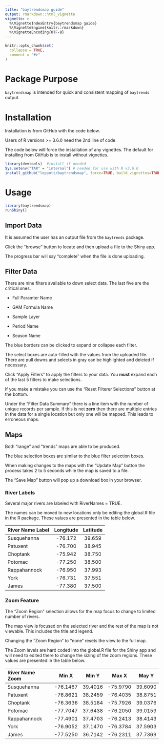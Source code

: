 ```yaml
---
title: "baytrendsmap guide"
output: rmarkdown::html_vignette
vignette: >
  %\VignetteIndexEntry{baytrendsmap guide}
  %\VignetteEngine{knitr::rmarkdown}
  %\VignetteEncoding{UTF-8}
---
```


```r
knitr::opts_chunk$set(
  collapse = TRUE,
  comment = "#>"
)
```

# Package Purpose

`baytrendsmap` is intended for quick and consistent mapping of `baytrends` output.

# Installation

Installation is from GitHub with the code below.

Users of R versions >= 3.6.0 need the 2nd line of code.

The code below will force the installation of any vignettes.  The default for installing from GitHub is to install without vignettes.
```r
library(devtools)  #install if needed
Sys.setenv("TAR" = "internal") # needed for use with R v3.6.0
install_github("leppott/baytrendsmap", force=TRUE, build_vignettes=TRUE)

```

# Usage

```r
library(baytrendsmap)
runShiny()
```

## Import Data

It is assumed the user has an output file from the `baytrends` package.

Click the "browse" button to locate and then upload a file to the Shiny app.

The progress bar will say "complete" when the file is done uploading.

## Filter Data

There are nine filters available to down select data.  The last five are the critical ones.

* Full Paramter Name

* GAM Formula Name

* Sample Layer

* Period Name

* Season Name

The blue borders can be clicked to expand or collapse each filter.

The select boxes are auto-filled with the values from the uploaded file.  There are pull downs and selects in gray can be highlighted and deleted if necessary.

Click "Apply Filters" to apply the filters to your data.  You **must** expand each of the last 5 filters to make selections.

If you make a mistake you can use the "Reset Filterer Selections" button at the bottom.

Under the "Filter Data Summary" there is a line item with the number of unique records per sample.  If this is not **zero** then there are multiple entries in the data for a single location but only one will be mapped.  This leads to erroneous maps.

## Maps

Both "range" and "trends" maps are able to be produced.

The blue selection boxes are similar to the blue filter selection boxes.

When making changes to the maps with the "Update Map" button the process takes 2 to 5 seconds while the map is saved to a file.

The "Save Map" button will pop up a download box in your browser.

### River Labels

Several major rivers are labeled with RiverNames = TRUE.

The names can be moved to new locations only be editing the global.R file in the R package.  These values are presented in the table below.


| River Name Label | Longitude | Latitude |
|:-----------------|:---------:|:--------:|
| Susquehanna      |-76.172    | 39.659   |
| Patuxent         |-76.700    | 38.945   |
| Choptank         |-75.942    | 38.750   |
| Potomac          |-77.250    | 38.500   |
| Rappahannock     |-76.950    | 37.993   |
| York             |-76.731    | 37.551   |
| James            |-77.380    | 37.500   |

### Zoom Feature

The "Zoom Region" selection allows for the map focus to change to limited number of rivers.

The map view is focused on the selected river and the rest of the map is not viewable.  This includes the title and legend.

Changing the "Zoom Region" to "none" resets the view to the full map.

The Zoom levels are hard coded into the global.R file for the Shiny app and will need to edited there to change the sizing of the zoom regions.  These values are presented in the table below.

| River Name Zoom | Min X    | Min Y    | Max X    | May Y    |
|:----------------|:--------:|:--------:|:--------:|:--------:|
| Susquehanna      |-76.1467 | 39.4016  | -75.9790 | 39.6090  |
| Patuxent         |-76.8621 | 38.2459  | -76.4035 | 38.8751  |
| Choptank         |-76.3636 | 38.5184  | -75.7926 | 39.0376  |
| Potomac          |-77.7047 | 37.6438  | -76.2050 | 39.0159  |
| Rappahannock     |-77.4901 | 37.4703  | -76.2413 | 38.4143  |
| York             |-76.9052 | 37.1470  | -76.3784 | 37.5903  |
| James            |-77.5250 | 36.7142  | -76.2311 | 37.7369  |

